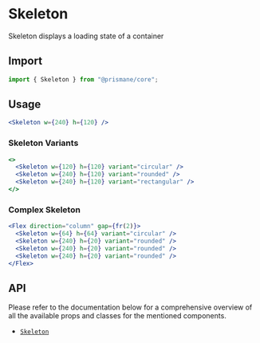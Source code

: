 # Skeleton

Skeleton displays a loading state of a container

## Import

```js
import { Skeleton } from "@prismane/core";
```

## Usage

```jsx
<Skeleton w={240} h={120} />
```

### Skeleton Variants

```jsx
<>
  <Skeleton w={120} h={120} variant="circular" />
  <Skeleton w={240} h={120} variant="rounded" />
  <Skeleton w={240} h={120} variant="rectangular" />
</>
```

### Complex Skeleton

```jsx
<Flex direction="column" gap={fr(2)}>
  <Skeleton w={64} h={64} variant="circular" />
  <Skeleton w={240} h={20} variant="rounded" />
  <Skeleton w={240} h={20} variant="rounded" />
  <Skeleton w={240} h={20} variant="rounded" />
</Flex>
```

## API

Please refer to the documentation below for a comprehensive overview of all the available props and classes for the mentioned components.

- [`Skeleton`](/docs/components-api/skeleton-api)
